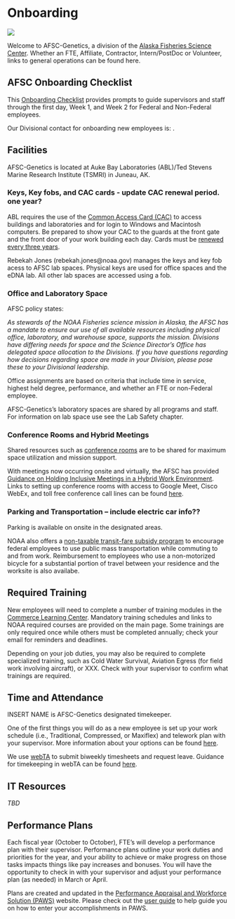 # Onboarding {#onboarding}

![](img/onboarding.jpg)

Welcome to AFSC-Genetics, a division of the [Alaska Fisheries Science Center](https://www.fisheries.noaa.gov/contact/genetics-program-alaska-fisheries-science-center). Whether an FTE, Affiliate, Contractor, Intern/PostDoc or Volunteer, links to general operations can be found here.  

## AFSC Onboarding Checklist

This [Onboarding Checklist](https://drive.google.com/file/d/1Gxg-tw76NeptYFkya7M6JSyxsy31mmAu/view) provides prompts to guide supervisors and staff through the first day, Week 1, and Week 2 for Federal and Non-Federal employees. 

Our Divisional contact for onboarding new employees is:  . 

## Facilities

AFSC-Genetics is located at Auke Bay Laboratories (ABL)/Ted Stevens Marine Research Institute (TSMRI) in Juneau, AK. 

### Keys, Key fobs, and CAC cards - update CAC renewal period. one year? 

ABL requires the use of the [Common Access Card (CAC)](https://sites.google.com/noaa.gov/myafsc/technology/it-security/common-access-card-cac) to access buildings and laboratories and for login to Windows and Macintosh computers. Be prepared to show your CAC to the guards at the front gate and the front door of your work building each day. Cards must be [renewed every three years](https://sites.google.com/noaa.gov/myafsc/administrative/security/cac-renewal).  

Rebekah Jones (rebekah.jones@noaa.gov) manages the keys and key fob acess to AFSC lab spaces. Physical keys are used for office spaces and the eDNA lab. All other lab spaces are accessed using a fob. 

### Office and Laboratory Space

AFSC policy states:

_As stewards of the NOAA Fisheries science mission in Alaska, the AFSC has a mandate to ensure our use of all available resources including physical office, laboratory, and warehouse space, supports the mission. Divisions have differing needs for space and the Science Director's Office has delegated space allocation to the Divisions. If you have questions regarding how decisions regarding space are made in your Division, please pose these to your Divisional leadership._

Office assignments are based on criteria that include time in service, highest held degree, performance, and whether an FTE or non-Federal employee. 

AFSC-Genetics's laboratory spaces are shared by all programs and staff. For information on lab space use see the Lab Safety chapter.

### Conference Rooms and Hybrid Meetings

Shared resources such as [conference rooms]( https://sites.google.com/noaa.gov/myafsc/reservations/conference-rooms) are to be shared for maximum space utilization and mission support. 

With meetings now occurring onsite and virtually, the AFSC has provided [Guidance on Holding Inclusive Meetings in a Hybrid Work Environment](https://docs.google.com/document/d/1K8mBHH6JOdKC4aT0L4jHmTJot9n4fnW9_L9kwdclCkQ/edit). Links to setting up conference rooms with access to Google Meet, Cisco WebEx, and toll free conference call lines can be found [here](https://sites.google.com/noaa.gov/myafsc/reservations/afsc-conference-rooms-built-around-google-meet-kits).

### Parking and Transportation -- include electric car info??

Parking is available on onsite in the designated areas. 

NOAA also offers a [non-taxable transit-fare subsidy program](https://sites.google.com/noaa.gov/cao/about-ocao/logistics-operations-division/noaa-transit-subsidy-program) to encourage federal employees to use public mass transportation while commuting to and from work. Reimbursement to employees who use a non-motorized bicycle for a substantial portion of travel between your residence and the worksite is also availabe.    

## Required Training

New employees will need to complete a number of training modules in the [Commerce Learning Center](https://doc.csod.com/client/doc/default.aspx). Mandatory training schedules and links to NOAA required courses are provided on the main page. Some trainings are only required once while others must be completed annually; check your email for reminders and deadlines. 

Depending on your job duties, you may also be required to complete specialized training, such as Cold Water Survival, Aviation Egress (for field work involving aircraft), or XXX. Check with your supervisor to confirm what trainings are required.

## Time and Attendance

INSERT NAME is AFSC-Genetics designated timekeeper. 

One of the first things you will do as a new employee is set up your work schedule (i.e., Traditional, Compressed, or Maxiflex) and telework plan with your supervisor. More information about your options can be found [here](https://sites.google.com/noaa.gov/myafsc/administrative/time-and-attendance).

We use [webTA](https://docwebta.eas.commerce.gov/webta/) to submit biweekly timesheets and request leave. Guidance for timekeeping in webTA can be found [here](https://docs.google.com/document/d/1cLZ6i_k2qjqKGW-Aq0ctx8InpR-h-jSm/edit). 

## IT Resources

*TBD*

## Performance Plans

Each fiscal year (October to October), FTE's will develop a performance plan with their supervisor. Performance plans outline your work duties and priorities for the year, and your ability to achieve or make progress on those tasks impacts things like pay increases and bonuses. You will have the opportunity to check in with your supervisor and adjust your performance plan (as needed) in March or April. 

Plans are created and updated in the [Performance Appraisal and Workforce Solution (PAWS)]( https://sites.google.com/noaa.gov/myafsc/administrative/workforce-management) website. Please check out the [user guide](https://docs.google.com/document/d/1rXX3En7JAa9btXmYjZDvdR1WvsbWugvgWMtdb0K691k/edit#heading=h.b8y4yfr6nrrf) to help guide you on how to enter your accomplishments in PAWS. 
